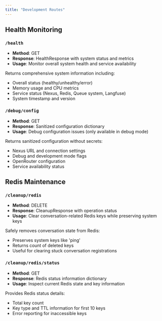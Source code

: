 ```yaml
---
title: "Development Routes"
---
```



## Health Monitoring

### `/health`
- **Method**: GET
- **Response**: HealthResponse with system status and metrics
- **Usage**: Monitor overall system health and service availability

Returns comprehensive system information including:
- Overall status (healthy/unhealthy/error)
- Memory usage and CPU metrics
- Service status (Nexus, Redis, Queue system, Langfuse)
- System timestamp and version

### `/debug/config`
- **Method**: GET  
- **Response**: Sanitized configuration dictionary
- **Usage**: Debug configuration issues (only available in debug mode)

Returns sanitized configuration without secrets:
- Nexus URL and connection settings
- Debug and development mode flags
- OpenRouter configuration
- Service availability status

## Redis Maintenance

### `/cleanup/redis`
- **Method**: DELETE
- **Response**: CleanupResponse with operation status
- **Usage**: Clear conversation-related Redis keys while preserving system keys

Safely removes conversation state from Redis:
- Preserves system keys like 'ping'
- Returns count of deleted keys
- Useful for clearing stuck conversation registrations

### `/cleanup/redis/status`
- **Method**: GET
- **Response**: Redis status information dictionary
- **Usage**: Inspect current Redis state and key information

Provides Redis status details:
- Total key count
- Key type and TTL information for first 10 keys
- Error reporting for inaccessible keys
